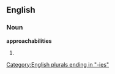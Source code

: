 ==English==

===Noun===
'''approachabilities'''

# {{plural of|[[approachability]]}}

[[Category:English plurals ending in "-ies"]]